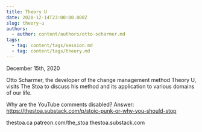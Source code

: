 ```yaml
---
title: Theory U
date: 2020-12-14T23:00:00.000Z
slug: theory-u
authors:
  - author: content/authors/otto-scharmer.md
tags:
  - tag: content/tags/session.md
  - tag: content/tags/theory.md
---
```


December 15th, 2020

Otto Scharmer, the developer of the change management method Theory U, visits The Stoa to discuss his method and its application to various domains of our life.

Why are the YouTube comments disabled? Answer: https://thestoa.substack.com/p/stoic-punk-or-why-you-should-stop

thestoa.ca
patreon.com/the_stoa
thestoa.substack.com

